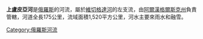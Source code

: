 '''上盧皮亞河'''是[[俄羅斯|俄羅斯]]的河流，屬於[[維切格達河|維切格達河]]的左支流，由[[阿爾漢格爾斯克州|阿爾漢格爾斯克州]]負責管轄，河道全長175公里，流域面積1,520平方公里，河水主要來雨水和融雪。

{{Russia-geo-stub}}
[[Category:俄羅斯河流|Category:俄羅斯河流]]